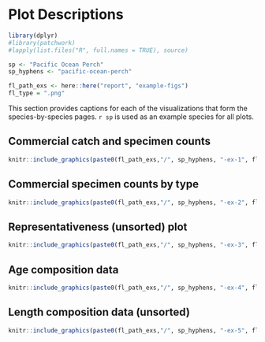 \clearpage

# Plot Descriptions {#sec:plot-descriptions}

```r

library(dplyr)
#library(patchwork)
#lapply(list.files("R", full.names = TRUE), source)

sp <- "Pacific Ocean Perch"
sp_hyphens <- "pacific-ocean-perch"

fl_path_exs <- here::here("report", "example-figs")
fl_type = ".png"

```

This section provides captions for each of the visualizations that form the species-by-species pages.
`r sp` is used as an example species for all plots.

## Commercial catch and specimen counts

```r

knitr::include_graphics(paste0(fl_path_exs,"/", sp_hyphens, "-ex-1", fl_type))

```

\clearpage

## Commercial specimen counts by type {#sec:bio-samples}

```r

knitr::include_graphics(paste0(fl_path_exs,"/", sp_hyphens, "-ex-2", fl_type))

```

\clearpage

## Representativeness (unsorted) plot 

```r

knitr::include_graphics(paste0(fl_path_exs,"/", sp_hyphens, "-ex-3", fl_type))

```

\clearpage

## Age composition data

```r

knitr::include_graphics(paste0(fl_path_exs,"/", sp_hyphens, "-ex-4", fl_type))

```

\clearpage

## Length composition data (unsorted)

```r

knitr::include_graphics(paste0(fl_path_exs,"/", sp_hyphens, "-ex-5", fl_type))
  
```

\clearpage
